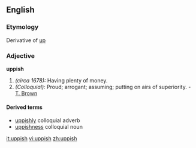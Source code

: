 ==English==

===Etymology===
Derivative of [[up]]

===Adjective===
'''uppish'''
# ''(circa 1678):'' Having plenty of money.
# ''(Colloquial):'' Proud; arrogant; assuming; putting on airs of superiority. - [[T. Brown]]

====Derived terms====
*[[uppishly]] colloquial adverb
*[[uppishness]] colloquial noun

[[it:uppish]]
[[vi:uppish]]
[[zh:uppish]]